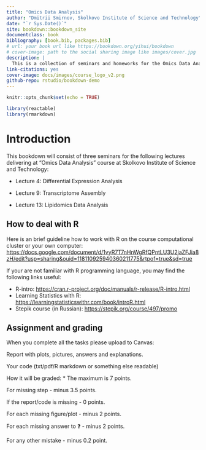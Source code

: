 ```yaml
---
title: "Omics Data Analysis"
author: "Dmitrii Smirnov, Skolkovo Institute of Science and Technology"
date: "`r Sys.Date()`"
site: bookdown::bookdown_site
documentclass: book
bibliography: [book.bib, packages.bib]
# url: your book url like https://bookdown.org/yihui/bookdown
# cover-image: path to the social sharing image like images/cover.jpg
description: |
  This is a collection of seminars and homeworks for the Omics Data Analysis course at Skoltech.
link-citations: yes
cover-image: docs/images/course_logo_v2.png
github-repo: rstudio/bookdown-demo
---
```


```r
knitr::opts_chunk$set(echo = TRUE)
```

```r
library(reactable)
library(rmarkdown)
```

# Introduction

This bookdown will consist of three seminars for the following lectures delivering at "Omics Data Analysis" course at Skolkovo Institute of Science and Technology:

-   Lecture 4: Differential Expression Analysis

-   Lecture 9: Transcriptome Assembly

-   Lecture 13: Lipidomics Data Analysis

## How to deal with R

Here is an brief guideline how to work with R on the course computational cluster or your own computer: <https://docs.google.com/document/d/1vyR7T7nHnWgRfQPntLU3U2jaZFJia8zH/edit?usp=sharing&ouid=118110925940360211775&rtpof=true&sd=true>

If your are not familiar with R programming language, you may find the following links useful:

-   R-intro: <https://cran.r-project.org/doc/manuals/r-release/R-intro.html>
-   Learning Statistics with R: <https://learningstatisticswithr.com/book/introR.html>
-   Stepik course (in Russian): <https://stepik.org/course/497/promo>

## Assignment and grading

When you complete all the tasks please upload to Canvas:

Report with plots, pictures, answers and explanations.

Your code (txt/pdf/R markdown or something else readable)

How it will be graded: \* The maximum is 7 points.

For missing step - minus 3.5 points.

If the report/code is missing - 0 points.

For each missing figure/plot - minus 2 points.

For each missing answer to ❓ - minus 2 points.

For any other mistake - minus 0.2 point.
